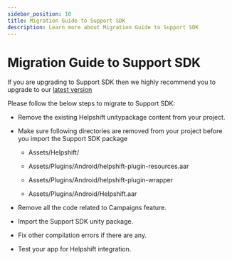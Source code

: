 ```yaml
---
sidebar_position: 10
title: Migration Guide to Support SDK
description: Learn more about Migration Guide to Support SDK
---
```




# Migration Guide to Support SDK


<Admonition type="info" title="Note">

If you are upgrading to Support SDK then we highly recommend you to upgrade to our [latest version](/unity/getting-started-android/)


</Admonition>



Please follow the below steps to migrate to Support SDK:

* Remove the existing Helpshift unitypackage content from your project.

* Make sure following directories are removed from your project before you import the Support SDK package

    * Assets/Helpshift/

    * Assets/Plugins/Android/helpshift-plugin-resources.aar

    * Assets/Plugins/Android/helpshift-plugin-wrapper

    * Assets/Plugins/Android/Helpshift.aar 

* Remove all the code related to Campaigns feature.
* Import the Support SDK unity package.
* Fix other compilation errors if there are any. 
* Test your app for Helpshift integration.